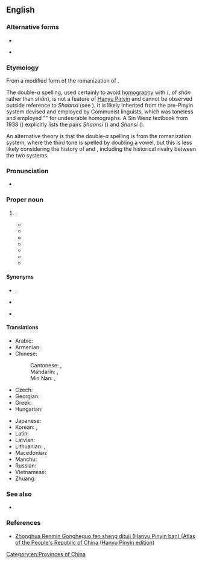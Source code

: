 {{also|Shanxi}}
==English==
{{wikipedia}}
{{commonscat}}

===Alternative forms===
* {{alter|en|Shanxi||proscribed}}
* {{l|en|Sha'anxi}} {{q|misspelling}}

===Etymology===
From a modified form of the {{der|en|cmn-pinyin|-}} romanization of {{zh-m|陝西}}.

The double-''a'' spelling, used certainly to avoid [[homography]] with {{m|en|Shanxi}} ({{zh-m|山西}}, of ''shān'' rather than ''shǎn''), is not a feature of [[Hanyu Pinyin]] and cannot be observed outside reference to ''Shaanxi'' (see {{m|en|Shaanbei}}). It is likely inherited from the pre-Pinyin {{w|Sin Wenz}} system devised and employed by Communist linguists, which was toneless and employed "{{w|Sin Wenz#Irregular spellings|irregular spellings}}" for undesirable homographs. A Sin Wenz textbook from 1938 ([https://archive.org/stream/zhongwenladinghu00xuzh#page/61/mode/1up {{lang|zh|《中文拉丁化課本》}}]) explicitly lists the pairs ''Shaansi'' ({{zh-m|陝西|tr=-}}) and ''Shansi'' ({{zh-m|山西|tr=-}}).

An alternative theory is that the double-''a'' spelling is from the {{w|Gwoyeu Romatzyh}} romanization system, where the third tone is spelled by doubling a vowel, but this is less likely considering the history of {{w|Gwoyeu Romatzyh}} and {{w|Sin Wenz}}, including the historical rivalry between the two systems.

===Pronunciation===
* {{IPA|en|/ʃɑːnˈʃiː/|/ˈʃænˈʃiː/}}

===Proper noun===
{{en-proper noun}}

# {{place|en|[[province]]|c/China|[[including]] the [[Wei River]] [[valley]] and the [[fertile]] [[southern]] [[half]] of the [[Ordos]] [[loop|Loop]], [[comprising]] [[much]] of the [[Loess Plateau]]|capital=Xi'an}}.
#* {{quote-book
|en
|year=1856
|author=Thomas Taylor Meadows
|title=The Chinese and their Rebellions
|url=https://archive.org/details/chinesetheirrebe00mead/
|location=[[London]]
|publisher={{w|Smith, Elder & Co.}}
|OCLC=318266730
|page=176
|pageurl=https://archive.org/details/chinesetheirrebe00mead/page/176/
|text=The fact, therefore, that the Tae pings, when they raised the siege of Hwae king on the 1st September marched westwards by it into '''Shan se''', shows that the Imperial forces were strong enough to prevent their descent by the Wei river.
|brackets=on}}
#* {{quote-book
|en
|date=24 June 1963
|last=Yang
|first=Chung-chien
|chapter=Questions of Neotectonics in the Northern Foothills of the Ch'inling
|editor=V. N. Pavlinov
|title=Works of the First Conference on Neotectonics in China
|url=https://books.google.com/books?id=XPg_AAAAIAAJ
|OCLC=38685280
|page=123
|pageurl=https://www.google.com/books/edition/Works_of_the_First_Conference_on_Neotect/XPg_AAAAIAAJ?gbpv=1&pg=PA123
|text=In the fluvial deposits which have developed to the west of the village of T'ungeshanchen in Yuanchu County of '''Shenhsi''' Province, one can find the Nihewan fauna (Axis rugosus, etc.).
|brackets=on}}
#* {{quote-journal
|en
|year=1979
|month=July
|title=2,000-year-old Paper
|journal=Eastern Horizon
|url=https://archive.org/details/sim_eastern-horizon_1979-07_18_7/
|volume=XVIII
|issue=7
|location=[[Hong Kong]]
|publisher=Eastern Horizon Press
|issn=0012-8813
|oclc=751117974
|page=51
|pageurl=https://archive.org/details/sim_eastern-horizon_1979-07_18_7/page/51/
|text=Three pieces of paper which may date back to between 73 and 49 BC were recently found in Fufeng county, '''Shaanxi''' province.}}
#* {{quote-journal
|en
|year=1979
|month=August
|author=Lan Cao
|title=Tomb of the Yellow Emperor
|journal={{w|China Reconstructs}}
|url=https://archive.org/details/cr196912/CR1979-08/
|publisher={{w|China Welfare Institute}}
|volume=XXVIII
|issue=8
|issn=0009-4447
|oclc=1554324
|page=64
|pageurl=https://archive.org/details/cr196912/CR1979-08/page/n65/
|column=1
|text=HUANG DI, the legendary Yellow Emperor to whom is attributed the founding of the Chinese nation about 2000 B.C., is said to have been buried on the loess plateau. There is a tomb in '''Shaanxi''' province’s Huangling county which has long been honored as his.}}
#* {{quote-journal
|en
|url=https://archive.org/details/proceedingsoflin107linn/
|year=1984
|title=The Phylogenetic Position of the Eugaleaspida in China
|author=Pan Jiang (P'an Kiang)
|journal={{w|Proceedings of the Linnean Society of New South Wales}}
|volume=107
|page=311
|issn=0370-047X
|oclc=1755950
|pageurl=https://archive.org/details/proceedingsoflin107linn/page/311/
|text=Relevant new discoveries in China, not yet described, include polybranchiaspids and hanyangaspids which were recently (1981-82) recovered from an Early Silurian formation in western Hunan Province of south China, and in southern '''Shaanxi''' Province, west China.}}
#* {{quote-web
|en
|date=13 January 2019
|title=21 die in China coal mine collapse
|archiveurl=https://web.archive.org/web/20190113115506/https://www.efe.com/efe/english/world/21-die-in-china-coal-mine-collapse/50000262-3865363
|archivedate=13 Jan 2019
|work={{w|EFE}}
|text=Twenty one people were killed in China after the roof of a coal mine collapsed in Lijiagou, in the central province '''Shaanxi''', state media reported on Sunday.}}
#* {{seemoreCites|en}}

====Synonyms====
* {{l|en|Shen-hsi}}, {{l|en|Shenhsi}}
* {{l|en|Shensi}}
* {{q|obsolete}} {{l|en|Xensi}}

====Translations====
{{trans-top|province of northwest China}}
* Arabic: {{t|ar|شَانْشِي|m}}
* Armenian: {{t|hy|Շենսի}}
* Chinese:
*: Cantonese: {{t|yue|陝西|sc=Hani}}, {{t|yue|陕西|tr=sim2 sai1|sc=Hani}}
*: Mandarin: {{t+|cmn|陝西|sc=Hani}}, {{t+|cmn|陕西|tr=Shǎnxī|sc=Hani}}
*: Min Nan: {{t|nan|陝西|sc=Hani}}, {{t|nan|陕西|tr=Siám-sai|sc=Hani}}
* Czech: {{t|cs|Šen-si}}
* Georgian: {{t|ka|შენსი}}
* Greek: {{t|el|Σαανσί}}
* Hungarian: {{t|hu|Senhszi}}
{{trans-mid}}
* Japanese: {{t|ja|陝西|tr=せんせい, Sensei}}
* Korean: {{t|ko|^산시}}, {{t|ko|섬서}}
* Latin: {{t|la|Xensi}}
* Latvian: {{t|lv|Šaaņsji}}
* Lithuanian: {{t|lt|Šaansi}}, {{t|lt|Šensi}}
* Macedonian: {{t|mk|Шенсји}}
* Manchu: {{t|mnc|ᡧᠠᠨᠰᡳ}}
* Russian: {{t+|ru|Шэньси́|f}} {{qualifier|indeclinable}}
* Vietnamese: {{t+|vi|Thiểm Tây}}
* Zhuang: {{t|za|Sanjsih}}
{{trans-bottom}}

===See also===
* {{l|en|Shanxi}}

===References===
* [https://web.archive.org/web/20160326042712/https://www.paragonbook.com/html/browsesubj/fullcitation.cfm?item=35277 Zhonghua Renmin Gongheguo fen sheng dituji (Hanyu Pinyin ban) (Atlas of the People's Republic of China (Hanyu Pinyin edition)]

[[Category:en:Provinces of China]]